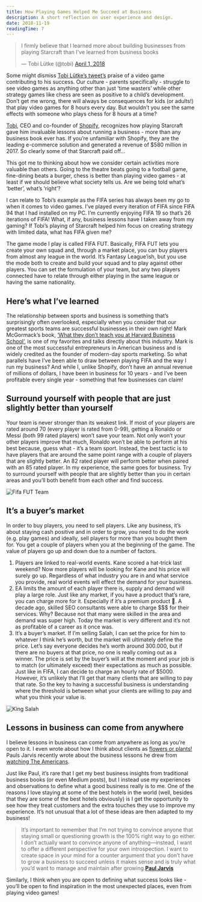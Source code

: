 ```yaml
---
title: How Playing Games Helped Me Succeed at Business
description: A short reflection on user experience and design.
date: 2018-11-19
readingTime: 7
---
```


<blockquote class="twitter-tweet" data-lang="en"><p lang="en" dir="ltr">I firmly believe that I learned more about building businesses from playing Starcraft than I&#39;ve learned from business books</p>&mdash; Tobi Lütke (@tobi) <a href="https://twitter.com/tobi/status/980241236857577472?ref_src=twsrc%5Etfw">April 1, 2018</a></blockquote> <script async src="https://platform.twitter.com/widgets.js" charset="utf-8"></script>

Some might dismiss [Tobi Lütke’s tweet’s](https://twitter.com/tobi/status/980241236857577472) praise of a video game contributing to his success. Our culture - parents specifically - struggle to see video games as anything other than just ‘time wasters’ while other strategy games like chess are seen as positive to a child’s development. Don’t get me wrong, there will always be consequences for kids (or adults!) that play video games for 8 hours every day. But wouldn’t you see the same effects with someone who plays chess for 8 hours at a time?

[Tobi](https://twitter.com/tobi/), CEO and co-founder of [Shopify](https://www.shopify.com), recognizes how playing Starcraft gave him invaluable lessons about running a business - more than any business book ever has. If you’re unfamiliar with Shopify, they are the leading e-commerce solution and generated a revenue of $580 million in 2017. So clearly some of that Starcraft paid off…

This got me to thinking about how we consider certain activities more valuable than others. Going to the theatre beats going to a football game, fine-dining beats a burger, chess is better than playing video games - at least if we should believe what society tells us. Are we being told what’s ‘better’, what’s ‘right’?

I can relate to Tobi’s example as the FIFA series has always been my go to when it comes to video games. I’ve played every iteration of FIFA since FIFA 94 that I had installed on my PC. I’m currently enjoying FIFA 19 so that’s 26 iterations of FIFA! What, if any, business lessons have I taken away from my gaming? If Tobi’s playing of Starcraft helped him focus on creating strategy with limited data, what has FIFA given me?

The game mode I play is called FIFA FUT. Basically, FIFA FUT lets you create your own squad and, through a market place, you can buy players from almost any league in the world. It’s Fantasy League’ish, but you use the mode both to create and build your squad and to play against other players. You can set the formulation of your team, but any two players connected have to relate through either playing in the same league or having the same nationality.

## Here’s what I’ve learned

The relationship between sports and business is something that’s surprisingly often overlooked, especially when you consider that our greatest sports teams are successful businesses in their own right! Mark McGormack’s book, [‘What they don’t teach you at Harvard Business School’](https://www.amazon.com/What-Teach-Harvard-Business-School/dp/0553345834), is one of my favorites and talks directly about this industry. Mark is one of the most successful entrepreneurs in American business and is widely credited as the founder of modern-day sports marketing. So what parallels have I’ve been able to draw between playing FIFA and the way I run my business? And while I, unlike Shopify, don’t have an annual revenue of millions of dollars, I have been in business for 10 years - and I’ve been profitable every single year - something that few businesses can claim!

## Surround yourself with people that are just slightly better than yourself
Your team is never stronger than its weakest link. If most of your players are rated around 70 (every player is rated from 0-99), getting a Ronaldo or Messi (both 99 rated players) won’t save your team. Not only won’t your other players improve that much, Ronaldo won’t be able to perform at his best because, guess what - it’s a team sport. Instead, the best tactic is to have players that are around the same point range with a couple of players that are slightly better. An 82 rated player will perform better when paired with an 85 rated player. In my experience, the same goes for business. Try to surround yourself with people that are slightly better than you in certain areas and you’ll both benefit from each other and find success.

![Fifa FUT Team](fifafut_team.png)


## It’s a buyer’s market
In order to buy players, you need to sell players. Like any business, it’s about staying cash positive and in order to grow, you need to do the work (e.g. play games) and ideally, sell players for more than you bought them for. You get a couple of players when you at the beginning of the game. The value of players go up and down due to a number of factors.

1. Players are linked to real-world events. Kane scored a hat-trick last weekend? Now more players will be looking for Kane and his price will surely go up. Regardless of what industry you are in and what service you provide, real world events will effect the demand for your business.
2. EA limits the amount of each player there is, supply and demand will play a large role. Just like any market, if you have a product that’s rare, you can charge more for it. Especially if it’s a premium product 🙂. A decade ago, skilled SEO consultants were able to charge $$$ for their services. Why? Because not that many were skilled in the area and demand was super high. Today the market is very different and it’s not as profitable of a career as it once was.
3. It’s a buyer’s market. If I’m selling Salah, I can set the price for him to whatever I think he’s worth, but the market will ultimately define the price. Let’s say everyone decides he’s worth around 300.000, but if there are no buyers at that price, no one is really coming out as a winner. The price is set by the buyer’s will at the moment and your job is to match (or ultimately exceed) their expectations as much as possible. Just like in FIFA, I can decide to charge an hourly rate of $5000. However, it’s unlikely that I’ll get that many clients that are willing to pay that rate. So the key to having a successful business is understanding where the threshold is between what your clients are willing to pay and what you think your value is.

![King Salah](fifa_fut_salah.png)

## Lessons in business can come from anywhere

I believe lessons in business can come from anywhere as long as you’re open to it. I even wrote about how I think about clients as [flowers or plants!](/flowers/) Pauls Jarvis recently wrote about the business lessons he drew from [watching The Americans](https://pjrvs.com/americans/).

Just like Paul, it’s rare that I get my best business insights from traditional business books (or even Medium posts), but I instead use my experiences and observations to define what a good business really is to me. One of the reasons I love staying at some of the best hotels in the world (well, besides that they are some of the best hotels obviously) is I get the opportunity to see how they treat customers and the extra touches they use to improve my experience. It’s not unusual that a lot of these ideas are then adapted to my business!

>It’s important to remember that I’m not trying to convince anyone that staying small or questioning growth is the 100% right way to go either. I don’t actually want to convince anyone of anything—instead, I want to offer a different perspective for your own introspection. I want to create space in your mind for a counter argument that you don’t have to grow a business to succeed unless it makes sense and is truly what you’d want to manage and maintain after growing.**[Paul Jarvis](https://pjrvs.com/americans/)**

Similarly, I think when you are open to defining what success looks like - you’ll be open to find inspiration in the most unexpected places, even from playing video games!